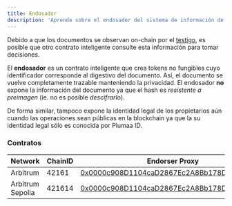 ```yaml
---
title: Endosador
description: 'Aprende sobre el endosador del sistema de información de Plumaa ID'
---
```


Debido a que los documentos se observan on-chain por el [testigo](/advanced/information-system/components/witness.mdx), es posible que otro contrato inteligente consulte esta información para tomar decisiones.

El **endosador** es un contrato inteligente que crea tokens no fungibles cuyo identificador corresponde al digestivo del documento. Así, el documento se vuelve completamente trazable manteniendo la privacidad. El endosador **no** expone la información del documento ya que el hash es *resistente a preimagen* (ie. no es posible _descifrarlo_).

De forma similar, tampoco expone la identidad legal de los propietarios aún cuando las operaciones sean públicas en la blockchain ya que la su identidad legal sólo es conocida por Plumaa ID.

### Contratos

| Network          | ChainID | Endorser Proxy                                                                                                                |
| ---------------- | ------- | ---------------------------------------------------------------------------------------------------------------------------- | 
| Arbitrum         | 42161   | [0x0000c908D1104caD2867Ec2A8Bb178D78C9bAaaa](https://arbiscan.io/address/0x0000c908D1104caD2867Ec2A8Bb178D78C9bAaaa)         |
| Arbitrum Sepolia | 421614  | [0x0000c908D1104caD2867Ec2A8Bb178D78C9bAaaa](https://sepolia.arbiscan.io/address/0x0000c908D1104caD2867Ec2A8Bb178D78C9bAaaa) |
